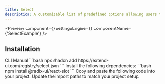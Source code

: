 ```yaml
---
title: Select
description: A customizable list of predefined options allowing users to select from — triggered by a button.
---
```


<Preview
  component={<SelectExample />}
  settingsEngine={<SelectSettingsEngine />}
  componentName={'SelectExample'}
/>

## Installation

<Tabs defaultValue="cli">
  <TabsList>
    <TabsTrigger value="cli">CLI</TabsTrigger>
    <TabsTrigger value="manual">Manual</TabsTrigger>
  </TabsList>
  <TabsContent value="cli">
    ```bash 
    npx shadcn add https://extend-ui.com/registry/select.json 
    ```
  </TabsContent>
  <TabsContent value="manual">
    <Steps>
      <Step>
        Install the following dependencies: 
        ```bash 
        npm install @radix-ui/react-slot 
        ```
      </Step>
      <Step>
        Copy and paste the following code into your project.
        <ComponentSource src={'select'} />
      </Step>
      <Step>Update the import paths to match your project setup.</Step>
    </Steps>
  </TabsContent>
</Tabs>


